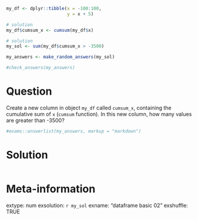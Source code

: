 ```r
my_df <- dplyr::tibble(x = -100:100, 
                       y = x + 5)

# solution
my_df$cumsum_x <- cumsum(my_df$x)

# solution
my_sol <- sum(my_df$cumsum_x > -3500)
```

```r
my_answers <- make_random_answers(my_sol)

#check_answers(my_answers)
```


Question
========

Create a new column in object `my_df` called `cumsum_x`, containing the cumulative sum of `x` (`cumsum` function). In this new column, how many values are greater than -3500?

```r
#exams::answerlist(my_answers, markup = "markdown")
```

Solution
================

```r
```


Meta-information
================
extype: num
exsolution: `r my_sol`
exname: "dataframe basic 02"
exshuffle: TRUE

